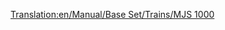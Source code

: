 [[Translation:en/Manual/Base Set/Trains/MJS 1000]]
{{it/Manuale/Set base/Treni/StatLocomotive|Image=[[File:en/Manual/Base Set/Trains/Mjs1000.png]]
|Name=MJS 1000
|Costo=49.218
|Velocità=104
|Peso=120 
|Potenza=1.641
|Sforzo=35.587 
|Kn=349
|Annuale=4.416
|Progettata=1964
|Vita=22 
|Clima=
*Subartico
*Subtropicale  
|Descrizione=Con una velocità e potenza inferiori rispetto alla CS2400, non c'è alcuna ragione per usare questa locomotiva invece CS2400. Tuttavia va notato che la MJS 1000 ha una durata leggermente più lunga rispetto alla suddetta CS2400.
|Real-life=la MJS 1000 ricorda le locomotive elettriche [https://en.wikipedia.org/wiki/List_of_South_African_locomotive_classes#Electric_locomotives SAR Class 5E] in particolare la  [https://en.wikipedia.org/wiki/South_African_Class_5E1,_Series_3 5E1 Series 3] rilasciata nel 1964.}}